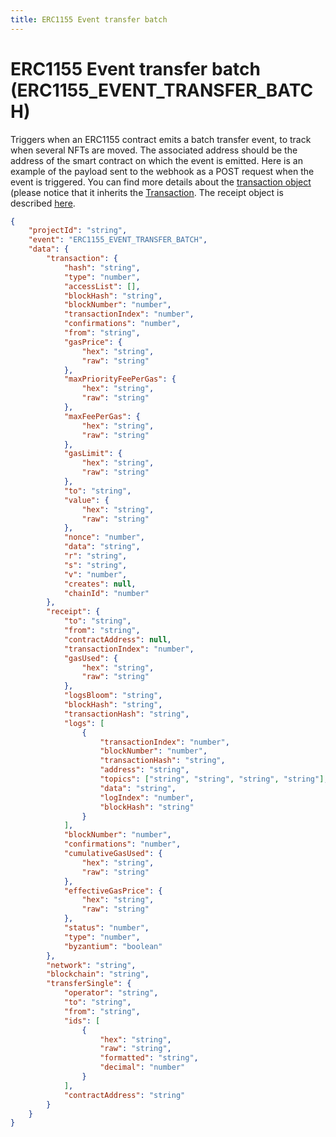 ```yaml
---
title: ERC1155 Event transfer batch
---
```


# ERC1155 Event transfer batch (ERC1155_EVENT_TRANSFER_BATCH)

Triggers when an ERC1155 contract emits a batch transfer event, to track when several NFTs are moved.
The associated address should be the address of the smart contract on which the event is emitted.
Here is an example of the payload sent to the webhook as a POST request when the event is triggered.
You can find more details about the [transaction object](https://docs.ethers.io/v5/api/providers/types/#providers-TransactionResponse) (please notice that it inherits the [Transaction](https://docs.ethers.io/v5/api/utils/transactions/#Transaction).
The receipt object is described [here](https://docs.ethers.io/v5/api/providers/types/#providers-TransactionReceipt).

```json
{
	"projectId": "string",
	"event": "ERC1155_EVENT_TRANSFER_BATCH",
	"data": {
		"transaction": {
			"hash": "string",
			"type": "number",
			"accessList": [],
			"blockHash": "string",
			"blockNumber": "number",
			"transactionIndex": "number",
			"confirmations": "number",
			"from": "string",
			"gasPrice": {
				"hex": "string",
				"raw": "string"
			},
			"maxPriorityFeePerGas": {
				"hex": "string",
				"raw": "string"
			},
			"maxFeePerGas": {
				"hex": "string",
				"raw": "string"
			},
			"gasLimit": {
				"hex": "string",
				"raw": "string"
			},
			"to": "string",
			"value": {
				"hex": "string",
				"raw": "string"
			},
			"nonce": "number",
			"data": "string",
			"r": "string",
			"s": "string",
			"v": "number",
			"creates": null,
			"chainId": "number"
		},
		"receipt": {
			"to": "string",
			"from": "string",
			"contractAddress": null,
			"transactionIndex": "number",
			"gasUsed": {
				"hex": "string",
				"raw": "string"
			},
			"logsBloom": "string",
			"blockHash": "string",
			"transactionHash": "string",
			"logs": [
				{
					"transactionIndex": "number",
					"blockNumber": "number",
					"transactionHash": "string",
					"address": "string",
					"topics": ["string", "string", "string", "string"],
					"data": "string",
					"logIndex": "number",
					"blockHash": "string"
				}
			],
			"blockNumber": "number",
			"confirmations": "number",
			"cumulativeGasUsed": {
				"hex": "string",
				"raw": "string"
			},
			"effectiveGasPrice": {
				"hex": "string",
				"raw": "string"
			},
			"status": "number",
			"type": "number",
			"byzantium": "boolean"
		},
		"network": "string",
		"blockchain": "string",
		"transferSingle": {
			"operator": "string",
			"to": "string",
			"from": "string",
			"ids": [
				{
					"hex": "string",
					"raw": "string",
					"formatted": "string",
					"decimal": "number"
				}
			],
			"contractAddress": "string"
		}
	}
}
```
